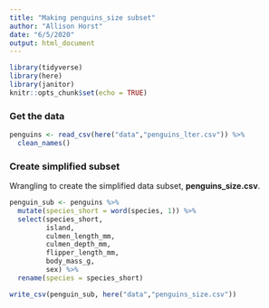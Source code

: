 ```yaml
---
title: "Making penguins_size subset"
author: "Allison Horst"
date: "6/5/2020"
output: html_document
---
```


```r
library(tidyverse)
library(here)
library(janitor)
knitr::opts_chunk$set(echo = TRUE)
```

### Get the data

```r
penguins <- read_csv(here("data","penguins_lter.csv")) %>% 
  clean_names()
```
### Create simplified subset 

Wrangling to create the simplified data subset, **penguins_size.csv**.

```r
penguin_sub <- penguins %>% 
  mutate(species_short = word(species, 1)) %>% 
  select(species_short, 
         island, 
         culmen_length_mm, 
         culmen_depth_mm, 
         flipper_length_mm, 
         body_mass_g, 
         sex) %>% 
  rename(species = species_short)

write_csv(penguin_sub, here("data","penguins_size.csv"))
```
